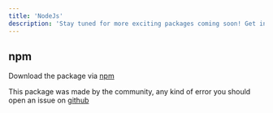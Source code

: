 ```yaml
---
title: 'NodeJs'
description: 'Stay tuned for more exciting packages coming soon! Get inspired, learn from existing implementations, and unleash the full potential of the API in your own projects.'
---
```


## npm

Download the package via [npm](https://www.npmjs.com/package/steamwebapi-node)

<Tip>

This package was made by the community, any kind of error you should open an issue on [github](https://github.com/gabrielmzl/steamwebapi)

</Tip>